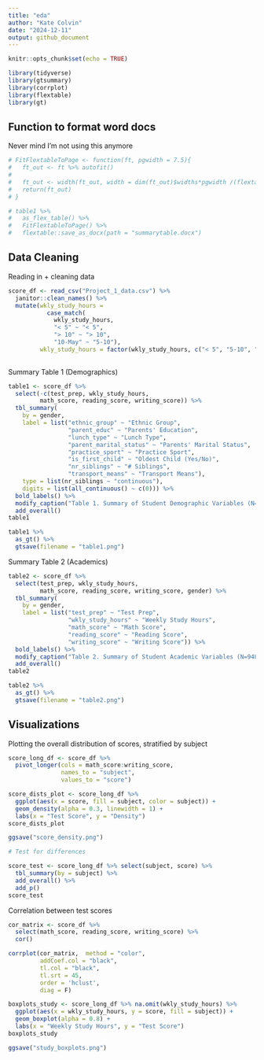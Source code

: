 ```yaml
---
title: "eda"
author: "Kate Colvin"
date: "2024-12-11"
output: github_document
---
```


```r

knitr::opts_chunk$set(echo = TRUE)

library(tidyverse)
library(gtsummary)
library(corrplot)
library(flextable)
library(gt)

```


## Function to format word docs 

Never mind I'm not using this anymore

```r

# FitFlextableToPage <- function(ft, pgwidth = 7.5){
#   ft_out <- ft %>% autofit()
# 
#   ft_out <- width(ft_out, width = dim(ft_out)$widths*pgwidth /(flextable_dim(ft_out)$widths))
#   return(ft_out)
# }

# table1 %>% 
#   as_flex_table() %>% 
#   FitFlextableToPage() %>% 
#   flextable::save_as_docx(path = "summarytable.docx")

```


## Data Cleaning 

Reading in + cleaning data

```r

score_df <- read_csv("Project_1_data.csv") %>% 
  janitor::clean_names() %>% 
  mutate(wkly_study_hours = 
           case_match(
             wkly_study_hours, 
             "< 5" ~ "< 5",
             "> 10" ~ "> 10", 
             "10-May" ~ "5-10"), 
         wkly_study_hours = factor(wkly_study_hours, c("< 5", "5-10", "> 10")))
  
```

Summary Table 1 (Demographics)

```r

table1 <- score_df %>% 
  select(-c(test_prep, wkly_study_hours, 
         math_score, reading_score, writing_score)) %>% 
  tbl_summary(
    by = gender,
    label = list("ethnic_group" ~ "Ethnic Group", 
                 "parent_educ" ~ "Parents' Education",
                 "lunch_type" ~ "Lunch Type", 
                 "parent_marital_status" ~ "Parents' Marital Status", 
                 "practice_sport" ~ "Practice Sport", 
                 "is_first_child" ~ "Oldest Child (Yes/No)", 
                 "nr_siblings" ~ "# Siblings", 
                 "transport_means" ~ "Transport Means"), 
    type = list(nr_siblings ~ "continuous"), 
    digits = list(all_continuous() ~ c(0))) %>% 
  bold_labels() %>% 
  modify_caption("Table 1. Summary of Student Demographic Variables (N=948)") %>% 
  add_overall() 
table1

table1 %>%
  as_gt() %>%
  gtsave(filename = "table1.png")

```

Summary Table 2 (Academics)

```r

table2 <- score_df %>% 
  select(test_prep, wkly_study_hours, 
         math_score, reading_score, writing_score, gender) %>% 
  tbl_summary(
    by = gender,
    label = list("test_prep" ~ "Test Prep", 
                 "wkly_study_hours" ~ "Weekly Study Hours",
                 "math_score" ~ "Math Score", 
                 "reading_score" ~ "Reading Score", 
                 "writing_score" ~ "Writing Score")) %>% 
  bold_labels() %>% 
  modify_caption("Table 2. Summary of Student Academic Variables (N=948)") %>% 
  add_overall() 
table2

table2 %>%
  as_gt() %>%
  gtsave(filename = "table2.png")

```


## Visualizations 

Plotting the overall distribution of scores, stratified by subject

```r

score_long_df <- score_df %>%  
  pivot_longer(cols = math_score:writing_score, 
               names_to = "subject", 
               values_to = "score")

score_dists_plot <- score_long_df %>% 
  ggplot(aes(x = score, fill = subject, color = subject)) +
  geom_density(alpha = 0.3, linewidth = 1) +
  labs(x = "Test Score", y = "Density")
score_dists_plot

ggsave("score_density.png")

# Test for differences 

score_test <- score_long_df %>% select(subject, score) %>% 
  tbl_summary(by = subject) %>% 
  add_overall() %>% 
  add_p()
score_test

```

Correlation between test scores 

```r

cor_matrix <- score_df %>% 
  select(math_score, reading_score, writing_score) %>% 
  cor()

corrplot(cor_matrix,  method = "color", 
         addCoef.col = "black", 
         tl.col = "black",      
         tl.srt = 45,
         order = 'hclust',
         diag = F)

```


```r

boxplots_study <- score_long_df %>% na.omit(wkly_study_hours) %>% 
  ggplot(aes(x = wkly_study_hours, y = score, fill = subject)) +
  geom_boxplot(alpha = 0.8) +
  labs(x = "Weekly Study Hours", y = "Test Score")
boxplots_study

ggsave("study_boxplots.png")

```

